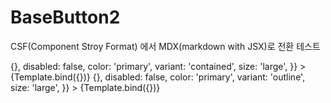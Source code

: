 
<Meta title="Component/button3" component={BaseButton2} />


# BaseButton2

CSF(Component Stroy Format) 에서 MDX(markdown with JSX)로 전환 테스트

<Canvas>
    <Story
        name="Primary-contained"
        args={{
            text: 'Text',
            onClick: () => {},
            disabled: false,
            color: 'primary',
            variant: 'contained',
            size: 'large',
        }}
    >
        {Template.bind({})}
    </Story>
</Canvas>

<Canvas>
    <Story
        name="primary-outline"
        args={{
            text: 'Text',
            onClick: () => {},
            disabled: false,
            color: 'primary',
            variant: 'outline',
            size: 'large',
        }}
    >
        {Template.bind({})}
    </Story>
</Canvas>
